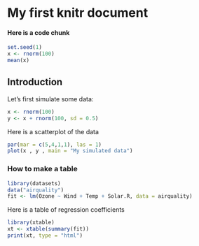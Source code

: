 # My first knitr document

#### Here is a code chunk 

```r
set.seed(1)
x <- rnorm(100)
mean(x)
```



## Introduction 

Let's first simulate some data:
```r

x <- rnorm(100)
y <- x + rnorm(100, sd = 0.5)
```

Here is a scatterplot of the data 
```r
par(mar = c(5,4,1,1), las = 1)
plot(x , y , main = "My simulated data")
```


### How to make a table 

```r

library(datasets)
data("airquality")
fit <- lm(Ozone ~ Wind + Temp + Solar.R, data = airquality)

```

Here is a table of regression coefficients 

```r
library(xtable)
xt <- xtable(summary(fit))
print(xt, type = "html")
```







